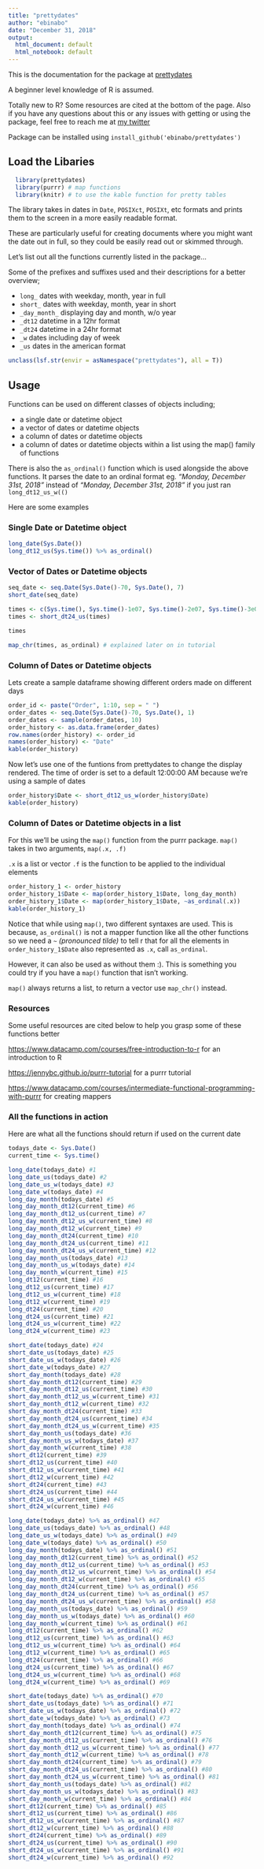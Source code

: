---
title: "prettydates"
author: "ebinabo"
date: "December 31, 2018"
output:
  html_document: default
  html_notebook: default
---

This is the documentation for the package at [prettydates](https://github.com/ebinabo/prettydates)

A beginner level knowledge of R is assumed.

Totally new to R? Some resources are cited at the bottom of the page. Also if you have any questions about this or any issues with getting or using the package, feel free to reach me at [my twitter](https://www.twitter.com/kingnamedjohnny)

Package can be installed using `install_github('ebinabo/prettydates')`


## Load the Libaries


```{r libraries, message=FALSE}
  library(prettydates)
  library(purrr) # map functions
  library(knitr) # to use the kable function for pretty tables
```

The library takes in dates in `Date`, `POSIXct`, `POSIXt`, etc formats and prints them to the screen in a more easily readable format.

These are particularly useful for creating documents where you might want the date out in full, so they could be easily read out or skimmed through.

Let's list out all the functions currently listed in the package...

Some of the prefixes and suffixes used and their descriptions for a better overview;

- `long_` dates with weekday, month, year in full
- `short_` dates with weekday, month, year in short
- `_day_month_` displaying day and month, w/o year
- `_dt12` datetime in a 12hr format
- `_dt24` datetime in a 24hr format
- `_w` dates including day of week
- `_us` dates in the american format

```{r ls functions, echo=FALSE}
unclass(lsf.str(envir = asNamespace("prettydates"), all = T))
```


## Usage


Functions can be used on different classes of objects including;

- a single date or datetime object
- a vector of dates or datetime objects
- a column of dates or datetime objects
- a column of dates or datetime objects within a list using the map() family of functions

There is also the `as_ordinal()` function which is used alongside the above functions. It parses the date to an ordinal format eg.  *"Monday, December 31st, 2018"*  instead of  *"Monday, December 31st, 2018"*  if you just ran `long_dt12_us_w(()`

Here are some examples


### Single Date or Datetime object


```{r single}
long_date(Sys.Date())
long_dt12_us(Sys.time()) %>% as_ordinal()
```


### Vector of Dates or Datetime objects


```{r vector}
seq_date <- seq.Date(Sys.Date()-70, Sys.Date(), 7)
short_date(seq_date)

times <- c(Sys.time(), Sys.time()-1e07, Sys.time()-2e07, Sys.time()-3e07, Sys.time()-4e07)
times <- short_dt24_us(times)

times

map_chr(times, as_ordinal) # explained later on in tutorial
```


### Column of Dates or Datetime objects


Lets create a sample dataframe showing different orders made on different days

```{r df init}
order_id <- paste("Order", 1:10, sep = " ")
order_dates <- seq.Date(Sys.Date()-70, Sys.Date(), 1)
order_dates <- sample(order_dates, 10)
order_history <- as.data.frame(order_dates)
row.names(order_history) <- order_id
names(order_history) <- "Date"
kable(order_history)
```

Now let's use one of the funtions from prettydates to change the display rendered. The time of order is set to a default 12:00:00 AM because we're using a sample of dates

```{r df w prettydates}
order_history$Date <- short_dt12_us_w(order_history$Date)
kable(order_history)
```


### Column of Dates or Datetime objects in a list


For this we'll be using the `map()` function from the purrr package.
`map()` takes in two arguments, `map(.x, .f)` 

`.x` is a list or vector
`.f` is the function to be applied to the individual elements 

```{r error=F}
order_history_1 <- order_history
order_history_1$Date <- map(order_history_1$Date, long_day_month)
order_history_1$Date <- map(order_history_1$Date, ~as_ordinal(.x))
kable(order_history_1)

```


Notice that while using `map()`, two different syntaxes are used. This is because, `as_ordinal()` is not a mapper function like all the other functions so we need a `~` *(pronounced tilde)* to tell r that for all the elements in `order_history_1$Date` also represented as `.x`, call `as_ordinal`. 

However, it can also be used as without them :). This is something you could try if you have a `map()` function that isn't working.

`map()` always returns a list, to return a vector use `map_chr()` instead.


### Resources


Some useful resources are cited below to help you grasp some of these functions better

<https://www.datacamp.com/courses/free-introduction-to-r> for an introduction to R

<https://jennybc.github.io/purrr-tutorial> for a purrr tutorial

<https://www.datacamp.com/courses/intermediate-functional-programming-with-purrr> for creating mappers


### All the functions in action


Here are what all the functions should return if used on the current date

```{r in action, error=F}
todays_date <- Sys.Date()
current_time <- Sys.time()

long_date(todays_date) #1
long_date_us(todays_date) #2
long_date_us_w(todays_date) #3
long_date_w(todays_date) #4
long_day_month(todays_date) #5
long_day_month_dt12(current_time) #6
long_day_month_dt12_us(current_time) #7
long_day_month_dt12_us_w(current_time) #8
long_day_month_dt12_w(current_time) #9
long_day_month_dt24(current_time) #10
long_day_month_dt24_us(current_time) #11
long_day_month_dt24_us_w(current_time) #12
long_day_month_us(todays_date) #13
long_day_month_us_w(todays_date) #14
long_day_month_w(current_time) #15
long_dt12(current_time) #16
long_dt12_us(current_time) #17
long_dt12_us_w(current_time) #18
long_dt12_w(current_time) #19
long_dt24(current_time) #20
long_dt24_us(current_time) #21
long_dt24_us_w(current_time) #22
long_dt24_w(current_time) #23

short_date(todays_date) #24
short_date_us(todays_date) #25
short_date_us_w(todays_date) #26
short_date_w(todays_date) #27
short_day_month(todays_date) #28
short_day_month_dt12(current_time) #29
short_day_month_dt12_us(current_time) #30
short_day_month_dt12_us_w(current_time) #31
short_day_month_dt12_w(current_time) #32
short_day_month_dt24(current_time) #33
short_day_month_dt24_us(current_time) #34
short_day_month_dt24_us_w(current_time) #35
short_day_month_us(todays_date) #36
short_day_month_us_w(todays_date) #37
short_day_month_w(current_time) #38
short_dt12(current_time) #39
short_dt12_us(current_time) #40
short_dt12_us_w(current_time) #41
short_dt12_w(current_time) #42
short_dt24(current_time) #43
short_dt24_us(current_time) #44
short_dt24_us_w(current_time) #45
short_dt24_w(current_time) #46

long_date(todays_date) %>% as_ordinal() #47
long_date_us(todays_date) %>% as_ordinal() #48
long_date_us_w(todays_date) %>% as_ordinal() #49
long_date_w(todays_date) %>% as_ordinal() #50
long_day_month(todays_date) %>% as_ordinal() #51
long_day_month_dt12(current_time) %>% as_ordinal() #52
long_day_month_dt12_us(current_time) %>% as_ordinal() #53
long_day_month_dt12_us_w(current_time) %>% as_ordinal() #54
long_day_month_dt12_w(current_time) %>% as_ordinal() #55
long_day_month_dt24(current_time) %>% as_ordinal() #56
long_day_month_dt24_us(current_time) %>% as_ordinal() #57
long_day_month_dt24_us_w(current_time) %>% as_ordinal() #58
long_day_month_us(todays_date) %>% as_ordinal() #59
long_day_month_us_w(todays_date) %>% as_ordinal() #60
long_day_month_w(current_time) %>% as_ordinal() #61
long_dt12(current_time) %>% as_ordinal() #62
long_dt12_us(current_time) %>% as_ordinal() #63
long_dt12_us_w(current_time) %>% as_ordinal() #64
long_dt12_w(current_time) %>% as_ordinal() #65
long_dt24(current_time) %>% as_ordinal() #66
long_dt24_us(current_time) %>% as_ordinal() #67
long_dt24_us_w(current_time) %>% as_ordinal() #68
long_dt24_w(current_time) %>% as_ordinal() #69

short_date(todays_date) %>% as_ordinal() #70
short_date_us(todays_date) %>% as_ordinal() #71
short_date_us_w(todays_date) %>% as_ordinal() #72
short_date_w(todays_date) %>% as_ordinal() #73
short_day_month(todays_date) %>% as_ordinal() #74
short_day_month_dt12(current_time) %>% as_ordinal() #75
short_day_month_dt12_us(current_time) %>% as_ordinal() #76
short_day_month_dt12_us_w(current_time) %>% as_ordinal() #77
short_day_month_dt12_w(current_time) %>% as_ordinal() #78
short_day_month_dt24(current_time) %>% as_ordinal() #79
short_day_month_dt24_us(current_time) %>% as_ordinal() #80
short_day_month_dt24_us_w(current_time) %>% as_ordinal() #81
short_day_month_us(todays_date) %>% as_ordinal() #82
short_day_month_us_w(todays_date) %>% as_ordinal() #83
short_day_month_w(current_time) %>% as_ordinal() #84
short_dt12(current_time) %>% as_ordinal() #85
short_dt12_us(current_time) %>% as_ordinal() #86
short_dt12_us_w(current_time) %>% as_ordinal() #87
short_dt12_w(current_time) %>% as_ordinal() #88
short_dt24(current_time) %>% as_ordinal() #89
short_dt24_us(current_time) %>% as_ordinal() #90
short_dt24_us_w(current_time) %>% as_ordinal() #91
short_dt24_w(current_time) %>% as_ordinal() #92
```


